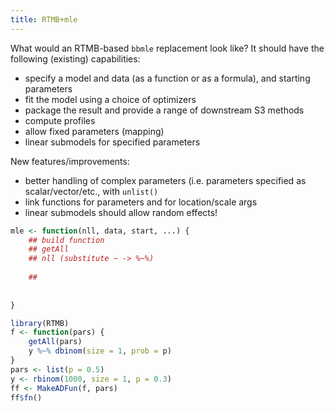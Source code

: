 ```yaml
---
title: RTMB+mle
---
```


What would an RTMB-based `bbmle` replacement look like? It should have the following (existing) capabilities:

- specify a model and data (as a function or as a formula), and starting parameters
- fit the model using a choice of optimizers
- package the result and provide a range of downstream S3 methods
- compute profiles
- allow fixed parameters (mapping)
- linear submodels for specified parameters

New features/improvements:

- better handling of complex parameters (i.e. parameters specified as scalar/vector/etc., with `unlist()`
- link functions for parameters and for location/scale args
- linear submodels should allow random effects!

```r
mle <- function(nll, data, start, ...) {
    ## build function
    ## getAll
    ## nll (substitute ~ -> %~%)
    
    ##
    
    
}
```

```r
library(RTMB)
f <- function(pars) {
    getAll(pars)
    y %~% dbinom(size = 1, prob = p)
}
pars <- list(p = 0.5)
y <- rbinom(1000, size = 1, p = 0.3)
ff <- MakeADFun(f, pars)
ff$fn()
```

